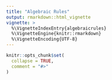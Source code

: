 ```yaml
---
title: "Algebraic Rules"
output: rmarkdown::html_vignette
vignette: >
  %\VignetteIndexEntry{algebraicrules}
  %\VignetteEngine{knitr::rmarkdown}
  %\VignetteEncoding{UTF-8}
---
```


```r
knitr::opts_chunk$set(
  collapse = TRUE,
  comment = "#>"
)
```


